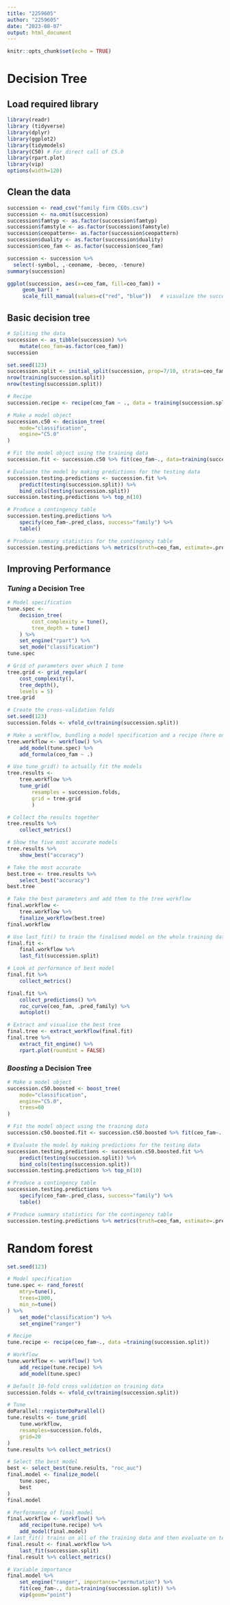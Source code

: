 ```yaml
---
title: "2259605"
author: "2259605"
date: "2023-08-07"
output: html_document
---
```


```r
knitr::opts_chunk$set(echo = TRUE)
```

# Decision Tree
## Load required library
```r
library(readr)
library (tidyverse)
library(dplyr)
library(ggplot2)
library(tidymodels)
library(C50) # For direct call of C5.0
library(rpart.plot)
library(vip)
options(width=120)
```

## Clean the data
```r
succession <- read_csv("family firm CEOs.csv")
succession <- na.omit(succession)
succession$famtyp <- as.factor(succession$famtyp)
succession$famstyle <- as.factor(succession$famstyle)
succession$ceopattern<- as.factor(succession$ceopattern)
succession$duality <- as.factor(succession$duality)
succession$ceo_fam <- as.factor(succession$ceo_fam)

succession <- succession %>%
  select(-symbol, ,-ceoname, -beceo, -tenure)
summary(succession)

ggplot(succession, aes(x=ceo_fam, fill=ceo_fam)) +
     geom_bar() +
     scale_fill_manual(values=c("red", "blue"))   # visualize the succession proportion


```

## Basic decision tree
```r
# Spliting the data
succession <- as_tibble(succession) %>%
    mutate(ceo_fam=as.factor(ceo_fam))
succession

set.seed(123)
succession.split <- initial_split(succession, prop=7/10, strata=ceo_fam)
nrow(training(succession.split))
nrow(testing(succession.split))

# Recipe
succession.recipe <- recipe(ceo_fam ~ ., data = training(succession.split))

# Make a model object
succession.c50 <- decision_tree(
    mode="classification", 
    engine="C5.0"
)

# Fit the model object using the training data
succession.fit <- succession.c50 %>% fit(ceo_fam~., data=training(succession.split))

# Evaluate the model by making predictions for the testing data
succession.testing.predictions <- succession.fit %>% 
    predict(testing(succession.split)) %>%
    bind_cols(testing(succession.split)) 
succession.testing.predictions %>% top_n(10)

# Produce a contingency table
succession.testing.predictions %>%
    specify(ceo_fam~.pred_class, success="family") %>%
    table()

# Produce summary statistics for the contingency table
succession.testing.predictions %>% metrics(truth=ceo_fam, estimate=.pred_class)
```
## Improving Performance

### _Tuning_ a Decision Tree
```r
# Model specification
tune.spec <- 
	decision_tree(
		cost_complexity = tune(),
		tree_depth = tune()
	) %>% 
	set_engine("rpart") %>% 
	set_mode("classification")
tune.spec

# Grid of parameters over which I tune
tree.grid <- grid_regular(
	cost_complexity(),
	tree_depth(),
	levels = 5)
tree.grid

# Create the cross-validation folds
set.seed(123)
succession.folds <- vfold_cv(training(succession.split))

# Make a workflow, bundling a model specification and a recipe (here only a formula)
tree.workflow <- workflow() %>%
	add_model(tune.spec) %>%
	add_formula(ceo_fam ~ .)

# Use tune_grid() to actually fit the models
tree.results <-
	tree.workflow %>%
	tune_grid(
		resamples = succession.folds,
		grid = tree.grid
		)

# Collect the results together
tree.results %>%
	collect_metrics()

# Show the five most accurate models
tree.results %>%
	show_best("accuracy")

# Take the most accurate
best.tree <- tree.results %>%
	select_best("accuracy")
best.tree

# Take the best parameters and add them to the tree workflow 
final.workflow <- 
	tree.workflow %>% 
	finalize_workflow(best.tree)
final.workflow

# Use last_fit() to train the finalised model on the whole training dataset and evaluates in on the test holdout data
final.fit <- 
	final.workflow %>%
	last_fit(succession.split) 

# Look at performance of best model
final.fit %>%
	collect_metrics()

final.fit %>%
	collect_predictions() %>% 
	roc_curve(ceo_fam, .pred_family) %>% 
	autoplot()

# Extract and visualise the best tree
final.tree <- extract_workflow(final.fit)
final.tree %>%
	extract_fit_engine() %>%
	rpart.plot(roundint = FALSE)
```
### _Boosting_ a Decision Tree
```r
# Make a model object
succession.c50.boosted <- boost_tree(
    mode="classification", 
    engine="C5.0",
	trees=80
)

# Fit the model object using the training data
succession.c50.boosted.fit <- succession.c50.boosted %>% fit(ceo_fam~., data=training(succession.split))

# Evaluate the model by making predictions for the testing data
succession.testing.predictions <- succession.c50.boosted.fit %>% 
    predict(testing(succession.split)) %>%
    bind_cols(testing(succession.split)) 
succession.testing.predictions %>% top_n(10)

# Produce a contingency table
succession.testing.predictions %>%
    specify(ceo_fam~.pred_class, success="family") %>%
    table()

# Produce summary statistics for the contingency table
succession.testing.predictions %>% metrics(truth=ceo_fam, estimate=.pred_class)
```

# Random forest
```r
set.seed(123)

# Model specification
tune.spec <- rand_forest(
	mtry=tune(),
	trees=1000,
	min_n=tune()
) %>%
	set_mode("classification") %>%
	set_engine("ranger")

# Recipe
tune.recipe <- recipe(ceo_fam~., data =training(succession.split))

# Workflow
tune.workflow <- workflow() %>%
	add_recipe(tune.recipe) %>% 
	add_model(tune.spec)

# Default 10-fold cross validation on training data
succession.folds <- vfold_cv(training(succession.split))

# Tune
doParallel::registerDoParallel()
tune.results <- tune_grid(
	tune.workflow,
	resamples=succession.folds,
	grid=20
)
tune.results %>% collect_metrics()

# Select the best model
best <- select_best(tune.results, "roc_auc")
final.model <- finalize_model(
	tune.spec,
	best
)
final.model

# Performance of final model
final.workflow <- workflow() %>%
	add_recipe(tune.recipe) %>%
	add_model(final.model)
# last_fit() trains on all of the training data and then evaluate on test data
final.result <- final.workflow %>%
	last_fit(succession.split)
final.result %>% collect_metrics()

# Variable importance
final.model %>%
	set_engine("ranger", importance="permutation") %>%
	fit(ceo_fam~., data=training(succession.split)) %>%
	vip(geom="point")
```







